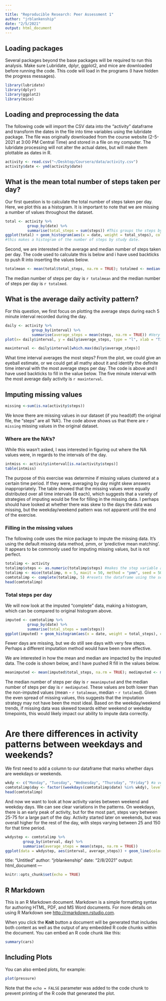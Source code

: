 ```yaml
---
---
title: "Reproducible Research: Peer Assessment 1"
author: "jrblankenship"
date: "2/5/2021"
output: html_document
---
```


## Loading packages  
Several packages beyond the base packages will be required to run this analysis. Make sure Lubridate, dplyr, ggplot2, and mice are downloaded before running the code. This code will load in the programs (I have hidden the progress messages).
```r
library(lubridate)
library(dplyr)
library(ggplot2)
library(mice)
```

## Loading and preprocessing the data  
The following code will import the CSV data into the "activity" dataframe and transform the dates in the file into time variables using the lubridate package. The file was originally downloaded from the course website (2-5-2021 at 3:00 PM Central Time) and stored in a file on my computer. The lubridate processing will not alter the actual dates, but will make them plottable as dates in R.
```r
activity <- read.csv("~/Desktop/Coursera/data/activity.csv")
activity$date <- ymd(activity$date)
```

## What is the mean total number of steps taken per day?   
Our first question is to calculate the total number of steps taken per day. Here, we plot this as a histogram. It is important to note that we are missing a number of values throughout the dataset.
```r
total <- activity %>%
          group_by(date) %>%
          summarise(total_steps = sum(steps)) #This groups the steps by day and calculates the total steps for each day
ggplot(total) + geom_histogram(aes(x = date, weight = total_steps), color = "black", bins = 61)
#this makes a histogram of the number of steps by study date.
```

Second, we are interested in the average and median number of steps taken per day. The code used to calculate this is below and i have used backticks to push R into inserting the values below.
```r
totalmean <- mean(total$total_steps, na.rm = TRUE); totalmed <- median(total$total_steps, na.rm = TRUE)
```
The median number of steps per day is `r totalmean` and the median number of steps per day is `r totalmed`.


## What is the average daily activity pattern?  
For this question, we first focus on plotting the average steps during each 5 minute interval recorded during the day. 
```r
daily <- activity %>%
            group_by(interval) %>%
            summarise(average_steps = mean(steps, na.rm = TRUE)) #Very similar to the code above, but now grouped by interval and looking at the mean instead of the total
plot(x= daily$interval, y = daily$average_steps, type = "l", xlab = "Time Interval", ylab = "Average Steps", main = "Steps during daily 5 minute intervals")
```


```r
maxinterval <- daily$interval[which.max(daily$average_steps)]
```
What time interval averages the most steps? From the plot, we could give an eyeball estimate, or we could get all mathy about it and identify the definite time interval with the most average steps per day. The code is above and I have used backticks to fill in the value below. The five minute interval with the most average daily activity is `r maxinterval`.

## Imputing missing values  
```r
missing <-sum(is.na(activity$steps))
```
We know there are missing values in our dataset (if you head(df) the original file, the "steps" are all 'NA'). The code above shows us that there are `r missing` missing values in the original dataset.

### Where are the NA's?  
While this wasn't asked, I was interested in figuring out where the NA values were, in regards to the intervals of the day.
```r
intmiss <- activity$interval[is.na(activity$steps)]
table(intmiss)
```
The purpose of this exercise was determine if missing values clustered at a certain time period. If they were, averaging by day might skew answers inappropriately. The table showed that the missing values were equally distributed over all time intervals (8 each), which suggests that a variety of strategies of imputing would be fine for filling in the missing data. I perhaps should have looked at whether there was skew to the days the data was missing, but the weekday/weekend pattern was not apparent until the end of the exercise.

### Filling in the missing values  
The following code uses the mice package to impute the missing data. It's using the default missing data method, pmm, or 'predictive mean matching'. It appears to be commonly used for imputing missing values, but is not perfect. 
```r
totalimp <- activity 
totalimp$steps <- as.numeric(totalimp$steps) #makes the step variable a numeric variable
totalimp <- mice(totalimp, m = 5, maxit = 50, method = "pmm", seed = 500) #imputes data using predictive mean matching to fill in the missing data (m=5 gives 5 possibilities)
comtotalimp <- complete(totalimp, 5) #resets the dataframe using the second impute possibility (any would do)
head(comtotalimp)
```

### Total steps per day  
We will now look at the imputed "complete" data, making a histogram, which can be compared to original histogram above.  
```r
imputed <- comtotalimp %>%
          group_by(date) %>%
          summarise(total_steps = sum(steps))
ggplot(imputed) + geom_histogram(aes(x = date, weight = total_steps), color = "black", bins = 61)
```
Fewer days are missing, but we do still see days with very few steps. Perhaps a different imputation method would have been more effective.  

We are interested in how the mean and median are impacted by the imputed data. The code is shown below, and I have pushed R fill in the values below.
```r
meanimputed <- mean(imputed$total_steps, na.rm = TRUE); medimputed <- median(imputed$total_steps, na.rm = TRUE)
```
The median number of steps per day is `r meanimputed` and the median number of steps per day is `r medimputed`. These values are both lower than the non-imputed values (mean - `r totalmean`, median - `r totalmed`). Given the even spread of missing values, this suggests that the imputation strategy may not have been the most ideal. Based on the weekday/weekend trends, if missing data was skewed towards either weekend or weekday timepoints, this would likely impact our ability to impute data correctly.

# Are there differences in activity patterns between weekdays and weekends?  
We first need to add a column to our dataframe that marks whether days are weekdays or weekends.
```r
wkdy <- c("Monday", "Tuesday", "Wednesday", "Thursday", "Friday") #a vector of weekdays
comtotalimp$day <- factor((weekdays(comtotalimp$date) %in% wkdy), levels = c(TRUE, FALSE), labels = c("weekday", "weekend")) #matches the label to the weekday/weekend based on a logical assessment comparing to the wkdy vector
head(comtotalimp)
```

And now we want to look at how activity varies between weekend and weekday days. We can see clear variations in the patterns. On weekdays, there is an early peak of activity, but for the most part, steps vary between 25-75 for a large part of the day. Activity started later on weekends, but was overall higher for the rest of the day, with steps varying between 25 and 150 for that time period.
```r
wkdystep <- comtotalimp %>%
        group_by(interval, day) %>%
        summarise(average_steps = mean(steps, na.rm = TRUE))
ggplot(data = wkdystep, aes(interval, average_steps)) + geom_line(color = "black", size = 1) +geom_point(color = "black") + labs(title = "Average steps", y = "Steps", x = "Time interval") + facet_wrap(~day)
```
title: "Untitled"
author: "jrblankenship"
date: "2/8/2021"
output: html_document
---

```r
knitr::opts_chunk$set(echo = TRUE)
```

## R Markdown

This is an R Markdown document. Markdown is a simple formatting syntax for authoring HTML, PDF, and MS Word documents. For more details on using R Markdown see <http://rmarkdown.rstudio.com>.

When you click the **Knit** button a document will be generated that includes both content as well as the output of any embedded R code chunks within the document. You can embed an R code chunk like this:

```r
summary(cars)
```

## Including Plots

You can also embed plots, for example:

```r
plot(pressure)
```

Note that the `echo = FALSE` parameter was added to the code chunk to prevent printing of the R code that generated the plot.
